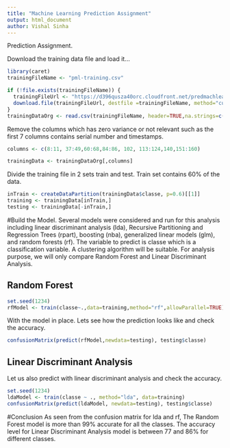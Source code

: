 ```yaml
---
title: "Machine Learning Prediction Assignment"
output: html_document
author: Vishal Sinha
---
```


Prediction Assignment.

Download the training data file and load it...
```r
library(caret)
trainingFileName <- "pml-training.csv"

if (!file.exists(trainingFileName)) {
  trainingFileUrl <- "https://d396qusza40orc.cloudfront.net/predmachlearn/pml-training.csv"
  download.file(trainingFileUrl, destfile =trainingFileName, method="curl", mode="wb" )
}
trainingDataOrg <- read.csv(trainingFileName, header=TRUE,na.strings=c("NA","", "#DIV/0!"))


```
Remove the columns which has zero variance or not relevant such as the first 7 columns contains serial number and timestamps.
```r
columns <- c(8:11, 37:49,60:68,84:86, 102, 113:124,140,151:160)

trainingData <- trainingDataOrg[,columns]
```

Divide the training file in 2 sets train and test. Train set contains 60% of the data.

```r
inTrain <- createDataPartition(trainingData$classe, p=0.6)[[1]]
training <- trainingData[inTrain,]
testing <- trainingData[-inTrain,]

```
#Build the Model.
Several models were considered and run for this analysis including linear discriminant analysis (lda), Recursive Partitioning and Regression Trees (rpart), boosting (nba), generalized linear models (glm), and random forests (rf). The variable to predict is classe which is a classification variable. A clustering algorithm will be suitable. For analysis purpose, we will only compare Random Forest and Linear Discriminant Analysis.

## Random Forest

```r
set.seed(1234)
rfModel <- train(classe~.,data=training,method="rf",allowParallel=TRUE)

```

With the model in place. Lets see how the prediction looks like and check the accuracy.

```r
confusionMatrix(predict(rfModel,newdata=testing), testing$classe)
```
## Linear Discriminant Analysis
Let us also predict with linear discriminant analysis and check the accuracy. 
```r
set.seed(1234)
ldaModel <- train(classe ~ ., method="lda", data=training)
confusionMatrix(predict(ldaModel, newdata=testing), testing$classe)
```

#Conclusion
As seen from the confusion matrix for lda and rf, The Random Forest model is more than 99% accurate for all the classes. The accuracy level for Linear Discriminant Analysis model is between 77 and 86% for different classes. 
 

